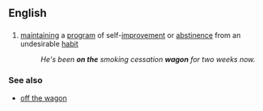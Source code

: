 ==English==
==={{idiom}}===
#[[maintaining]] a [[program]] of self-[[improvement]] or [[abstinence]] from an undesirable [[habit]]
#:''He's been '''on the''' smoking cessation '''wagon''' for two weeks now.''

===See also===
*[[off the wagon]]